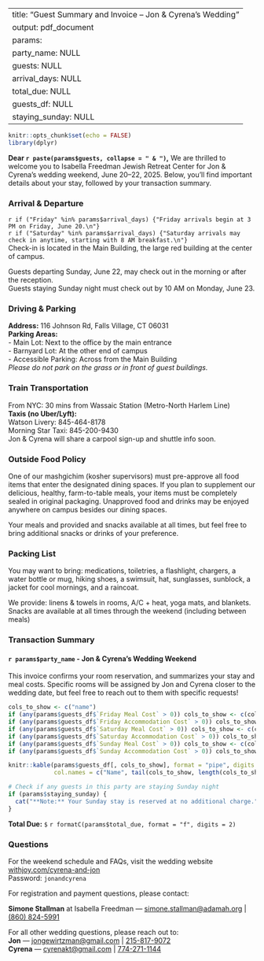 
---
title: "Guest Summary and Invoice – Jon & Cyrena’s Wedding"
output: pdf_document
params:
  party_name: NULL
  guests: NULL
  arrival_days: NULL
  total_due: NULL
  guests_df: NULL
  staying_sunday: NULL
---
```r
knitr::opts_chunk$set(echo = FALSE)
library(dplyr)
```
**Dear `r paste(params$guests, collapse = " & ")`,**
We are thrilled to welcome you to Isabella Freedman Jewish Retreat Center for Jon & Cyrena's wedding weekend, June 20–22, 2025. Below, you’ll find important details about your stay, followed by your transaction summary.
\vspace{1em}
\hrule
### Arrival & Departure
`r if ("Friday" %in% params$arrival_days) {"Friday arrivals begin at 3 PM on Friday, June 20.\n"}`  
`r if ("Saturday" %in% params$arrival_days) {"Saturday arrivals may check in anytime, starting with 8 AM breakfast.\n"}`  
Check-in is located in the Main Building, the large red building at the center of campus.

Guests departing Sunday, June 22, may check out in the morning or after the reception.  
Guests staying Sunday night must check out by 10 AM on Monday, June 23.
\vspace{1em}
\hrule
### Driving & Parking
**Address:** 116 Johnson Rd, Falls Village, CT 06031  
**Parking Areas:**  
- Main Lot: Next to the office by the main entrance  
- Barnyard Lot: At the other end of campus  
- Accessible Parking: Across from the Main Building  
*Please do not park on the grass or in front of guest buildings.*
\vspace{1em}
\hrule
### Train Transportation
From NYC: 30 mins from Wassaic Station (Metro-North Harlem Line)  
**Taxis (no Uber/Lyft):**  
Watson Livery: 845-464-8178  
Morning Star Taxi: 845-200-9430  
Jon & Cyrena will share a carpool sign-up and shuttle info soon.
\vspace{1em}
\hrule
### Outside Food Policy
One of our mashgichim (kosher supervisors) must pre-approve all food items that enter the designated dining spaces. If you plan to supplement our delicious, healthy, farm-to-table meals, your items must be completely sealed in original packaging. Unapproved food and drinks may be enjoyed anywhere on campus besides our dining spaces.

Your meals and provided and snacks available at all times, but feel free to bring additional snacks or drinks of your preference.
\vspace{1em}
\hrule
### Packing List
You may want to bring: medications, toiletries, a flashlight, chargers, a water bottle or mug, hiking shoes, a swimsuit, hat, sunglasses, sunblock, a jacket for cool mornings, and a raincoat.

We provide: linens & towels in rooms, A/C + heat, yoga mats, and blankets.
Snacks are available at all times through the weekend (including between meals)
\vspace{1em}
\hrule
### Transaction Summary

#### `r params$party_name` - Jon & Cyrena’s Wedding Weekend


This invoice confirms your room reservation, and summarizes your stay and meal costs. Specific rooms will be assigned by Jon and Cyrena closer to the wedding date, but feel free to reach out to them with specific requests!

```r
cols_to_show <- c("name")
if (any(params$guests_df$`Friday Meal Cost` > 0)) cols_to_show <- c(cols_to_show, "Friday Meal Cost")
if (any(params$guests_df$`Friday Accommodation Cost` > 0)) cols_to_show <- c(cols_to_show, "Friday Accommodation Cost")
if (any(params$guests_df$`Saturday Meal Cost` > 0)) cols_to_show <- c(cols_to_show, "Saturday Meal Cost")
if (any(params$guests_df$`Saturday Accommodation Cost` > 0)) cols_to_show <- c(cols_to_show, "Saturday Accommodation Cost")
if (any(params$guests_df$`Sunday Meal Cost` > 0)) cols_to_show <- c(cols_to_show, "Sunday Meal Cost")
if (any(params$guests_df$`Sunday Accommodation Cost` > 0)) cols_to_show <- c(cols_to_show, "Sunday Accommodation Cost")

knitr::kable(params$guests_df[, cols_to_show], format = "pipe", digits = 2,
             col.names = c("Name", tail(cols_to_show, length(cols_to_show)-1)))
```

```r
# Check if any guests in this party are staying Sunday night
if (params$staying_sunday) {
  cat("**Note:** Your Sunday stay is reserved at no additional charge.")
}
```

**Total Due:** `$` `r formatC(params$total_due, format = "f", digits = 2)`
\vspace{1em}
\hrule
### Questions
For the weekend schedule and FAQs, visit the wedding website [withjoy.com/cyrena-and-jon](https://withjoy.com/cyrena-and-jon)  
Password: `jonandcyrena`

For registration and payment questions, please contact:

**Simone Stallman** at Isabella Freedman — [simone.stallman@adamah.org](mailto:simone.stallman@adamah.org) | [(860) 824-5991](tel:+18608245991)

For all other wedding questions, please reach out to:  
**Jon** — [jongewirtzman@gmail.com](mailto:jongewirtzman@gmail.com) | [215-817-9072](tel:+12158179072)  
**Cyrena** — [cyrenakt@gmail.com](mailto:cyrenakt@gmail.com) | [774-271-1144](tel:+17742711144)
\vspace{1em}
\hrule

\begin{center}
\textbf{Adamah}\\
25 Broadway, Suite 1700, New York, NY 10004 \\
\href{tel:2126442332}{212.644.2332} \quad | \quad \href{mailto:info@hazon.org}{info@hazon.org}
\vspace{1em}
\textbf{Isabella Freedman Jewish Retreat Center}\\
116 Johnson Road, Falls Village, CT 06031 \\
\href{tel:2126442332}{(212) 644-2332 ext. 305} \quad | \quad \href{mailto:registrar@hazon.org}{registrar@hazon.org}
\end{center}
\begin{center}
\includegraphics[width=0.5\linewidth]{logo.pdf}
\end{center}